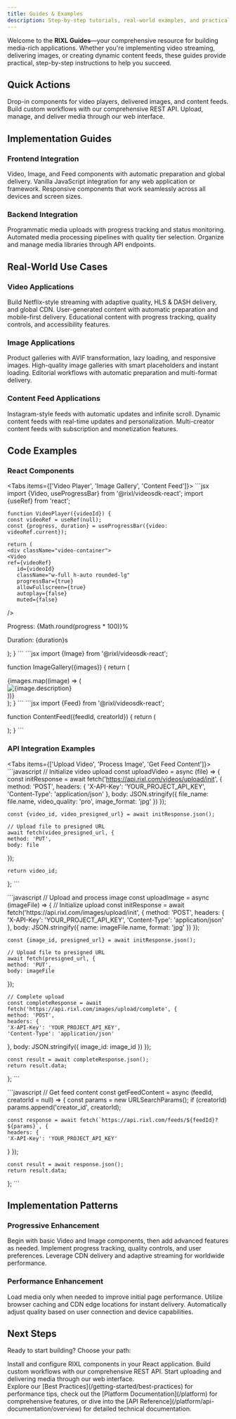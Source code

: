 ```yaml
---
title: Guides & Examples
description: Step-by-step tutorials, real-world examples, and practical implementation guides for building amazing media experiences with RIXL.
---
```




Welcome to the **RIXL Guides**—your comprehensive resource for building media-rich applications. Whether you're implementing video streaming, delivering images, or creating dynamic content feeds, these guides provide practical, step-by-step instructions to help you succeed.

## Quick Actions

<Columns cols={3}>
  <Card
    title="React Integration"
    href="/sdk/getting-started/overview"
    icon="layers"
  >
    Drop-in components for video players, delivered images, and content feeds.
  </Card>
  <Card
    title="API Implementation"
    href="/platform/api-documentation/overview"
    icon="code"
  >
    Build custom workflows with our comprehensive REST API.
  </Card>
  <Card
    title="Dashboard Workflow"
    href="/platform/dashboard/guide"
    icon="monitor"
  >
    Upload, manage, and deliver media through our web interface.
  </Card>
</Columns>

## Implementation Guides

### Frontend Integration

<Columns cols={3}>
  <Card title="React Components" icon="layers">
    Video, Image, and Feed components with automatic preparation and global delivery.
  </Card>
  <Card title="JavaScript SDK" icon="code">
    Vanilla JavaScript integration for any web application or framework.
  </Card>
  <Card title="Mobile Integration" icon="smartphone">
    Responsive components that work seamlessly across all devices and screen sizes.
  </Card>
</Columns>

### Backend Integration

<Columns cols={3}>
  <Card title="Upload Workflows" icon="upload">
    Programmatic media uploads with progress tracking and status monitoring.
  </Card>
  <Card title="Processing Automation" icon="workflow">
    Automated media processing pipelines with quality tier selection.
  </Card>
  <Card title="Content Management" icon="folder-open">
    Organize and manage media libraries through API endpoints.
  </Card>
</Columns>

## Real-World Use Cases

### Video Applications

<Columns cols={3}>
  <Card title="Video Streaming Platform" icon="play">
    Build Netflix-style streaming with adaptive quality, HLS & DASH delivery, and global CDN.
  </Card>
  <Card title="Social Media App" icon="users">
    User-generated content with automatic preparation and mobile-first delivery.
  </Card>
  <Card title="E-learning Platform" icon="book-open">
    Educational content with progress tracking, quality controls, and accessibility features.
  </Card>
</Columns>

### Image Applications

<Columns cols={3}>
  <Card title="E-commerce Store" icon="shopping-cart">
    Product galleries with AVIF transformation, lazy loading, and responsive images.
  </Card>
  <Card title="Portfolio Website" icon="camera">
    High-quality image galleries with smart placeholders and instant loading.
  </Card>
  <Card title="Content Management" icon="file-text">
    Editorial workflows with automatic preparation and multi-format delivery.
  </Card>
</Columns>

### Content Feed Applications

<Columns cols={3}>
  <Card title="Social Feed" icon="activity">
    Instagram-style feeds with automatic updates and infinite scroll.
  </Card>
  <Card title="News Platform" icon="newspaper">
    Dynamic content feeds with real-time updates and personalization.
  </Card>
  <Card title="Creator Platform" icon="star">
    Multi-creator content feeds with subscription and monetization features.
  </Card>
</Columns>

## Code Examples

### React Components

<Tabs items={['Video Player', 'Image Gallery', 'Content Feed']}>
  <Tab value="Video Player">
    ```jsx
    import {Video, useProgressBar} from '@rixl/videosdk-react';
    import {useRef} from 'react';

    function VideoPlayer({videoId}) {
    const videoRef = useRef(null);
    const {progress, duration} = useProgressBar({video: videoRef.current});

    return (
    <div className="video-container">
    <Video
    ref={videoRef}
       id={videoId}
       className="w-full h-auto rounded-lg"
       progressBar={true}
       allowFullscreen={true}
       autoplay={false}
       muted={false}
  />
  <div className="video-info">
    <p>Progress: {Math.round(progress * 100)}%</p>
    <p>Duration: {duration}s</p>
  </div>
</div>
);
}
```
</Tab>

<Tab value="Image Gallery">
  ```jsx
  import {Image} from '@rixl/videosdk-react';

  function ImageGallery({images}) {
  return (
  <div className="grid grid-cols-2 md:grid-cols-3 lg:grid-cols-4 gap-4">
{images.map((image) => (
  <div key={image.id} className="aspect-square">
  <Image
    id={image.id}
    alt={image.description}
    className="w-full h-full object-cover rounded-lg hover:scale-105 transition-transform"
    loading="lazy"
  />
</div>
))}
</div>
);
}
```
</Tab>

<Tab value="Content Feed">
  ```jsx
  import {Feed} from '@rixl/videosdk-react';

  function ContentFeed({feedId, creatorId}) {
  return (
  <div className="max-w-2xl mx-auto">
  <Feed
  feedId={feedId}
     creatorId={creatorId}
     className="w-full space-y-6"
     showHeader={true}
     enableInfiniteScroll={true}
     itemsPerPage={10}
/>
</div>
);
}
```
</Tab>
</Tabs>

### API Integration Examples

<Tabs items={['Upload Video', 'Process Image', 'Get Feed Content']}>
  <Tab value="Upload Video">
    ```javascript
    // Initialize video upload
    const uploadVideo = async (file) => {
    const initResponse = await fetch('https://api.rixl.com/videos/upload/init', {
    method: 'POST',
    headers: {
    'X-API-Key': 'YOUR_PROJECT_API_KEY',
    'Content-Type': 'application/json'
  },
    body: JSON.stringify({
    file_name: file.name,
    video_quality: 'pro',
    image_format: 'jpg'
  })
  });

    const {video_id, video_presigned_url} = await initResponse.json();

    // Upload file to presigned URL
    await fetch(video_presigned_url, {
    method: 'PUT',
    body: file
  });

    return video_id;
  };
    ```
  </Tab>

  <Tab value="Process Image">
    ```javascript
    // Upload and process image
    const uploadImage = async (imageFile) => {
    // Initialize upload
    const initResponse = await fetch('https://api.rixl.com/images/upload/init', {
    method: 'POST',
    headers: {
    'X-API-Key': 'YOUR_PROJECT_API_KEY',
    'Content-Type': 'application/json'
  },
    body: JSON.stringify({
    name: imageFile.name,
    format: 'jpg'
  })
  });

    const {image_id, presigned_url} = await initResponse.json();

    // Upload file to presigned URL
    await fetch(presigned_url, {
    method: 'PUT',
    body: imageFile
  });

    // Complete upload
    const completeResponse = await fetch('https://api.rixl.com/images/upload/complete', {
    method: 'POST',
    headers: {
    'X-API-Key': 'YOUR_PROJECT_API_KEY',
    'Content-Type': 'application/json'
  },
    body: JSON.stringify({
    image_id: image_id
  })
  });

    const result = await completeResponse.json();
    return result.data;
  };
    ```
  </Tab>

  <Tab value="Get Feed Content">
    ```javascript
    // Get feed content
    const getFeedContent = async (feedId, creatorId = null) => {
    const params = new URLSearchParams();
    if (creatorId) params.append('creator_id', creatorId);

    const response = await fetch(`https://api.rixl.com/feeds/${feedId}?${params}`, {
    headers: {
    'X-API-Key': 'YOUR_PROJECT_API_KEY'
  }
  });

    const result = await response.json();
    return result.data;
  };
    ```
  </Tab>
</Tabs>

## Implementation Patterns

### Progressive Enhancement

<Columns cols={3}>
  <Card title="Start Simple" icon="play">
    Begin with basic Video and Image components, then add advanced features as needed.
  </Card>
  <Card title="Add Interactivity" icon="settings">
    Implement progress tracking, quality controls, and user preferences.
  </Card>
  <Card title="Scale Globally" icon="globe">
    Leverage CDN delivery and adaptive streaming for worldwide performance.
  </Card>
</Columns>

### Performance Enhancement

<Columns cols={3}>
  <Card title="Lazy Loading" icon="zap">
    Load media only when needed to improve initial page performance.
  </Card>
  <Card title="Smart Caching" icon="database">
    Utilize browser caching and CDN edge locations for instant delivery.
  </Card>
  <Card title="Adaptive Quality" icon="wifi">
    Automatically adjust quality based on user connection and device capabilities.
  </Card>
</Columns>

## Next Steps

Ready to start building? Choose your path:

<Columns cols={3}>
  <Card
    title="React SDK Setup"
    href="/sdk/getting-started/overview"
    icon="layers"
  >
    Install and configure RIXL components in your React application.
  </Card>
  <Card
    title="API Integration"
    href="/platform/api-documentation/overview"
    icon="code"
  >
    Build custom workflows with our comprehensive REST API.
  </Card>
  <Card
    title="Dashboard Upload"
    href="/platform/dashboard/guide"
    icon="upload"
  >
    Start uploading and delivering media through our web interface.
  </Card>
</Columns>

<div className="mt-12">
  <Callout type="tip" title="Need inspiration?">
    Explore our [Best Practices](/getting-started/best-practices) for performance tips, check out the [Platform
    Documentation](/platform) for comprehensive features, or dive into the [API
    Reference](/platform/api-documentation/overview) for detailed technical documentation.
  </Callout>
</div>
